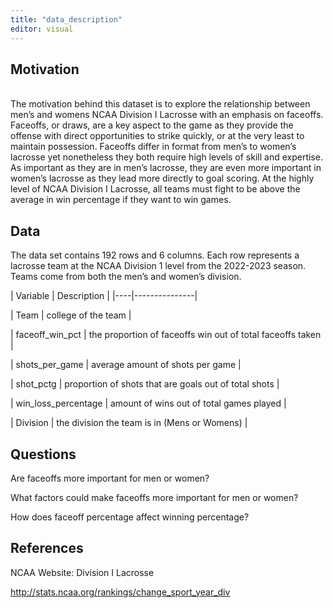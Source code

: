 ```yaml
---
title: "data_description"
editor: visual
---
```


## Motivation

\
The motivation behind this dataset is to explore the relationship between men's and womens NCAA Division I Lacrosse with an emphasis on faceoffs. Faceoffs, or draws, are a key aspect to the game as they provide the offense with direct opportunities to strike quickly, or at the very least to maintain possession. Faceoffs differ in format from men's to women's lacrosse yet nonetheless they both require high levels of skill and expertise. As important as they are in men's lacrosse, they are even more important in women's lacrosse as they lead more directly to goal scoring. At the highly level of NCAA Division I Lacrosse, all teams must fight to be above the average in win percentage if they want to win games.

## Data

The data set contains 192 rows and 6 columns. Each row represents a lacrosse team at the NCAA Division 1 level from the 2022-2023 season. Teams come from both the men's and women's division.

\| Variable \| Description \| \|\-\-\--\|\-\-\-\-\-\-\-\-\-\-\-\-\-\--\|

\| Team \| college of the team \|

\| faceoff_win_pct \| the proportion of faceoffs win out of total faceoffs taken \|

\| shots_per_game \| average amount of shots per game \|

\| shot_pctg \| proportion of shots that are goals out of total shots \|

\| win_loss_percentage \| amount of wins out of total games played \|

\| Division \| the division the team is in (Mens or Womens) \|

## Questions

Are faceoffs more important for men or women?

What factors could make faceoffs more important for men or women?

How does faceoff percentage affect winning percentage?

## References

NCAA Website: Division I Lacrosse

<http://stats.ncaa.org/rankings/change_sport_year_div>

